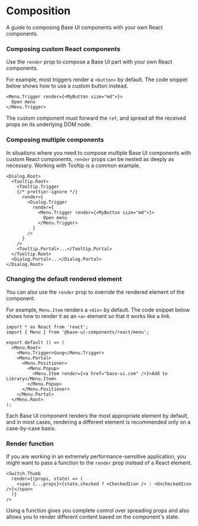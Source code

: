 # Composition

<Subtitle>A guide to composing Base UI components with your own React components.</Subtitle>
<Meta
  name="description"
  content="A guide to composing Base UI components with your own React components."
/>

### Composing custom React components

Use the `render` prop to compose a Base UI part with your own React components.

For example, most triggers render a `<button>` by default. The code snippet below shows how to use a custom button instead.

```tsx title="index.tsx"
<Menu.Trigger render={<MyButton size="md">}>
  Open menu
</Menu.Trigger>
```

The custom component must forward the `ref`, and spread all the received props on its underlying DOM node.

### Composing multiple components

In situations where you need to compose multiple Base UI components with custom React components, `render` props can be nested as deeply as necessary. Working with Tooltip is a common example.

```tsx title="index.tsx"
<Dialog.Root>
  <Tooltip.Root>
    <Tooltip.Trigger
    {/* prettier-ignore */}
      render={
        <Dialog.Trigger
          render={
            <Menu.Trigger render={<MyButton size="md">}>
              Open menu
            </Menu.Trigger>
          }
        />
      }
    />
    <Tooltip.Portal>...</Tooltip.Portal>
  </Tooltip.Root>
  <Dialog.Portal>...</Dialog.Portal>
</Dialog.Root>
```

### Changing the default rendered element

You can also use the `render` prop to override the rendered element of the component.

For example, `Menu.Item` renders a `<div>` by default. The code snippet below shows how to render it as an `<a>` element so that it works like a link.

```tsx title="index.tsx"
import * as React from 'react';
import { Menu } from '@base-ui-components/react/menu';

export default () => (
  <Menu.Root>
    <Menu.Trigger>Song</Menu.Trigger>
    <Menu.Portal>
      <Menu.Positioner>
        <Menu.Popup>
          <Menu.Item render={<a href="base-ui.com" />}>Add to Library</Menu.Item>
        </Menu.Popup>
      </Menu.Positioner>
    </Menu.Portal>
  </Menu.Root>
);
```

Each Base UI component renders the most appropriate element by default, and in most cases, rendering a different element is recommended only on a case-by-case basis.

### Render function

If you are working in an extremely performance-sensitive application, you might want to pass a function to the `render` prop instead of a React element.

```tsx title="switch.tsx"
<Switch.Thumb
  render={(props, state) => (
    <span {...props}>{state.checked ? <CheckedIcon /> : <UncheckedIcon />}</span>
  )}
/>
```

Using a function gives you complete control over spreading props and also allows you to render different content based on the component's state.
